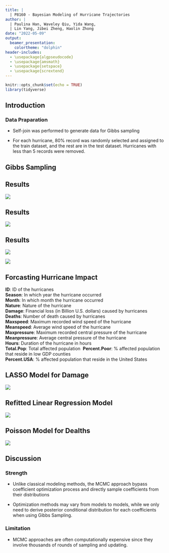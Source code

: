 ```yaml
---
title: |
  | P8160 - Bayesian Modeling of Hurricane Trajectories
author: |
  | Paulina Han, Waveley Qiu, Yida Wang,
  | Lin Yang, Jibei Zheng, Haolin Zhong
date: "2022-05-09"
output:
  beamer_presentation:
    colortheme: "dolphin"
header-includes:
  - \usepackage{algpseudocode}
  - \usepackage{amsmath}
  - \usepackage{setspace}
  - \usepackage{scrextend}
---
```


```r
knitr::opts_chunk$set(echo = TRUE)
library(tidyverse)
```

## Introduction

### Data Praparation

- Self-join was performed to generate data for Gibbs sampling

- For each hurricane, 80% record was randomly selected and assigned to the train dataset, and the rest are in the test dataset. Hurricanes with less than 5 records were removed.

## Gibbs Sampling

\begin{addmargin}[2em]{1em}
\begin{spacing}{1.5}
\Large
\begin{algorithmic}
\State Initialize $\Theta_0 = ( \mathbf B_0, \boldsymbol{\mu}_0, \sigma_0^2, \Sigma_0) $
\For{iteration i = 1,2,...} 
    \State Sample $\mathbf B_i \sim \pi(\mathbf B|\boldsymbol{\mu}_{i-1}, \sigma_{i-1}^2, \Sigma_{i-1}, \mathbf Y) $
    \State Sample $\boldsymbol \mu_i \sim \pi(\boldsymbol \mu|\mathbf{B}_{i}, \sigma_{i-1}^2, \Sigma_{i-1}, \mathbf Y) $
    \State Sample $\sigma_i^2 \sim \pi(\sigma^2|\mathbf{B}_{i}, \boldsymbol \mu_i, \Sigma_{i-1}, \mathbf Y) $
    \State Sample $\Sigma_i \sim \pi(\Sigma|\mathbf{B}_{i}, \boldsymbol \mu_i, \sigma_i^2, \mathbf Y) $
\EndFor
\end{algorithmic}
\normalsize
\end{spacing} 
\end{addmargin}

## Results

![]("plots/beta.png")

## Results

![]("plots/mu.png")

## Results

![]("plots/sigmasq.png")

\vspace{5mm}

![]("plots/SIGMA2.png")


## Forcasting Hurricane Impact

**ID**: ID of the hurricanes\
**Season**: In which year the hurricane occurred\
**Month**: In which month the hurricane occurred\
**Nature**: Nature of the hurricane\
**Damage**: Financial loss (in Billion U.S. dollars) caused by hurricanes\
**Deaths**: Number of death caused by hurricanes\
**Maxspeed**: Maximum recorded wind speed of the hurricane\
**Meanspeed**: Average wind speed of the hurricane\
**Maxpressure**: Maximum recorded central pressure of the hurricane\
**Meanpressure**: Average central pressure of the hurricane\
**Hours**: Duration of the hurricane in hours\
**Total.Pop**:  Total affected population\ 
**Percent.Poor**: \% affected population that reside in low GDP counties\
**Percent.USA**:  \% affected population that reside in the United States 

## LASSO Model for Damage

![]("plots/LASSO_coefficients.png")

## Refitted Linear Regression Model

![]("plots/refitted_linearmodel.png")

## Poisson Model for Dealths

![]("plots/Poisson_coefficients.png")

## Discussion

### Strength

- Unlike classical modeling methods, the MCMC approach bypass coefficient optimization process and directly sample coefficients from their distributions
  
- Optimization methods may vary from models to models, while we only need to derive posterior conditional distribution for each coefficients when using Gibbs Sampling.
  
  
  
### Limitation

- MCMC approaches are often computationally expensive since they involve thousands of rounds of sampling and updating.

